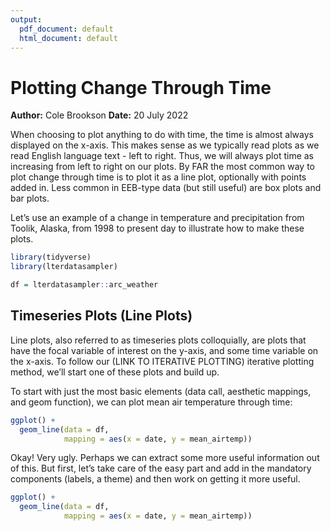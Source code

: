 ```yaml
---
output:
  pdf_document: default
  html_document: default
---
```

# Plotting Change Through Time
**Author:** Cole Brookson
**Date:** 20 July 2022


When choosing to plot anything to do with time, the time is almost always displayed on the x-axis. This makes sense as we typically read plots as we read English language text - left to right. Thus, we will always plot time as increasing from left to right on our plots. By FAR the most common way to plot change through time is to plot it as a line plot, optionally with points added in. Less common in EEB-type data (but still useful) are box plots and bar plots.

Let's use an example of a change in temperature and precipitation from Toolik, Alaska, from 1998 to present day to illustrate how to make these plots. 

```r
library(tidyverse)
library(lterdatasampler)

df = lterdatasampler::arc_weather
```

## Timeseries Plots (Line Plots)

Line plots, also referred to as timeseries plots colloquially, are plots that have the focal variable of interest on the y-axis, and some time variable on the x-axis. To follow our (LINK TO ITERATIVE PLOTTING) iterative plotting method, we'll start one of these plots and build up.

To start with just the most basic elements (data call, aesthetic mappings, and geom function), we can plot mean air temperature through time: 

```r
ggplot() + 
  geom_line(data = df, 
            mapping = aes(x = date, y = mean_airtemp))
```

Okay! Very ugly. Perhaps we can extract some more useful information out of this. But first, let's take care of the easy part and add in the mandatory components (labels, a theme) and then work on getting it more useful. 

```r
ggplot() + 
  geom_line(data = df, 
            mapping = aes(x = date, y = mean_airtemp)) 
```

